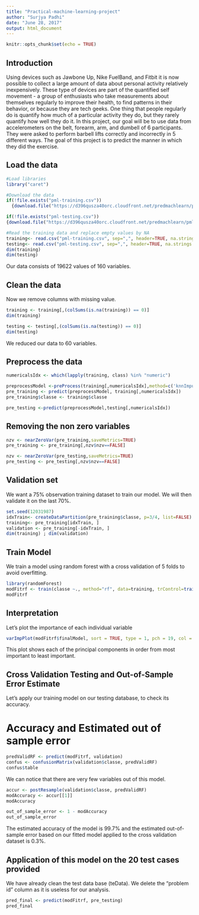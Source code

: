 ---
title: "Practical-machine-learning-project"
author: "Surjya Padhi"
date: "June 28, 2017"
output: html_document
---

```{r setup, include=FALSE}
knitr::opts_chunk$set(echo = TRUE)
```

## Introduction

Using devices such as Jawbone Up, Nike FuelBand, and Fitbit it is now possible to collect a large amount of data about personal activity relatively inexpensively. These type of devices are part of the quantified self movement - a group of enthusiasts who take measurements about themselves regularly to improve their health, to find patterns in their behavior, or because they are tech geeks. One thing that people regularly do is quantify how much of a particular activity they do, but they rarely quantify how well they do it. 
In this project, our goal will be to use data from accelerometers on the belt, forearm, arm, and dumbell of 6 participants. They were asked to perform barbell lifts correctly and incorrectly in 5 different ways. The goal of this project is to predict the manner in which they did the exercise.


## Load the data

```{r}
#Load libraries
library("caret")

#Download the data
if(!file.exists("pml-training.csv"))
  {download.file("https://d396qusza40orc.cloudfront.net/predmachlearn/pml-training.csv", destfile = "pml-training.csv")}

if(!file.exists("pml-testing.csv"))
{download.file("https://d396qusza40orc.cloudfront.net/predmachlearn/pml-testing.csv", destfile = "pml-testing.csv")}

#Read the training data and replace empty values by NA
training<- read.csv("pml-training.csv", sep=",", header=TRUE, na.strings = c("NA","",'#DIV/0!'))
testing<- read.csv("pml-testing.csv", sep=",", header=TRUE, na.strings = c("NA","",'#DIV/0!'))
dim(training)
dim(testing)
```

Our data consists of 19622 values of 160 variables.

## Clean the data

Now we remove columns with missing value.

```{r}
training <- training[,(colSums(is.na(training)) == 0)]
dim(training)
```

```{r}
testing <- testing[,(colSums(is.na(testing)) == 0)]
dim(testing)
```


We reduced our data to 60 variables.

## Preprocess the data

```{r}
numericalsIdx <- which(lapply(training, class) %in% "numeric")

preprocessModel <-preProcess(training[,numericalsIdx],method=c('knnImpute', 'center', 'scale'))
pre_training <- predict(preprocessModel, training[,numericalsIdx])
pre_training$classe <- training$classe

pre_testing <-predict(preprocessModel,testing[,numericalsIdx])
```

## Removing the non zero variables

```{r}
nzv <- nearZeroVar(pre_training,saveMetrics=TRUE)
pre_training <- pre_training[,nzv$nzv==FALSE]

nzv <- nearZeroVar(pre_testing,saveMetrics=TRUE)
pre_testing <- pre_testing[,nzv$nzv==FALSE]
```

## Validation set

We want a 75% observation training dataset to train our model. We will then validate it on the last 70%.

```{r}
set.seed(12031987)
idxTrain<- createDataPartition(pre_training$classe, p=3/4, list=FALSE)
training<- pre_training[idxTrain, ]
validation <- pre_training[-idxTrain, ]
dim(training) ; dim(validation)
```

## Train Model
We train a model using random forest with a cross validation of 5 folds to avoid overfitting.

```{r}
library(randomForest)
modFitrf <- train(classe ~., method="rf", data=training, trControl=trainControl(method='cv'), number=5, allowParallel=TRUE, importance=TRUE )
modFitrf
```

## Interpretation

Let's plot the importance of each individual variable

```{r}
varImpPlot(modFitrf$finalModel, sort = TRUE, type = 1, pch = 19, col = 1, cex = 0.6, main = "Importance of the Individual Principal Components")
```

This plot shows each of the principal components in order from most important to least important.

## Cross Validation Testing and Out-of-Sample Error Estimate

Let's apply our training model on our testing database, to check its accuracy.

# Accuracy and Estimated out of sample error

```{r}
predValidRF <- predict(modFitrf, validation)
confus <- confusionMatrix(validation$classe, predValidRF)
confus$table
```

We can notice that there are very few variables out of this model.

```{r}
accur <- postResample(validation$classe, predValidRF)
modAccuracy <- accur[[1]]
modAccuracy
```

```{r}
out_of_sample_error <- 1 - modAccuracy
out_of_sample_error
```
The estimated accuracy of the model is 99.7% and the estimated out-of-sample error based on our fitted model applied to the cross validation dataset is 0.3%.

## Application of this model on the 20 test cases provided

We have already clean the test data base (teData). We delete the "problem id" column as it is useless for our analysis.

```{r}
pred_final <- predict(modFitrf, pre_testing)
pred_final
```

